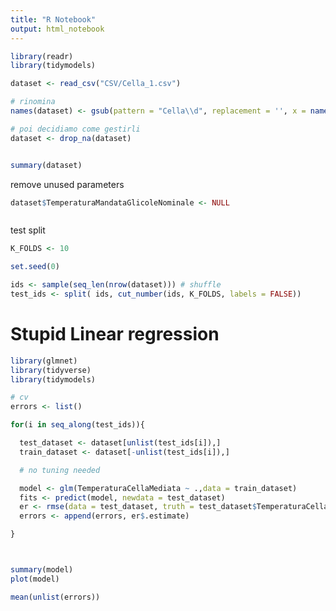 ```yaml
---
title: "R Notebook"
output: html_notebook
---
```


```r
library(readr)
library(tidymodels)

dataset <- read_csv("CSV/Cella_1.csv")

# rinomina
names(dataset) <- gsub(pattern = "Cella\\d", replacement = '', x = names(dataset))

# poi decidiamo come gestirli
dataset <- drop_na(dataset)


summary(dataset)
```

remove unused parameters
```r
dataset$TemperaturaMandataGlicoleNominale <- NULL



```


test split

```r
K_FOLDS <- 10

set.seed(0)

ids <- sample(seq_len(nrow(dataset))) # shuffle
test_ids <- split( ids, cut_number(ids, K_FOLDS, labels = FALSE))
```


# Stupid Linear regression
```r
library(glmnet)
library(tidyverse)
library(tidymodels)

# cv
errors <- list()

for(i in seq_along(test_ids)){

  test_dataset <- dataset[unlist(test_ids[i]),]
  train_dataset <- dataset[-unlist(test_ids[i]),]

  # no tuning needed

  model <- glm(TemperaturaCellaMediata ~ .,data = train_dataset)
  fits <- predict(model, newdata = test_dataset)
  er <- rmse(data = test_dataset, truth = test_dataset$TemperaturaCellaMediata, estimate = fits)
  errors <- append(errors, er$.estimate)

}



summary(model)
plot(model)

mean(unlist(errors))

```


